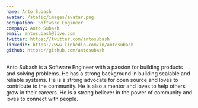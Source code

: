 ```yaml
---
name: Anto Subash
avatar: /static/images/avatar.png
occupation: Software Engineer
company: Anto Subash
email: antosubash@live.com
twitter: https://twitter.com/antosubash
linkedin: https://www.linkedin.com/in/antosubash
github: https://github.com/antosubash
---
```


Anto Subash is a Software Engineer with a passion for building products and solving problems. He has a strong background in building scalable and reliable systems. He is a strong advocate for open source and loves to contribute to the community. He is also a mentor and loves to help others grow in their careers. He is a strong believer in the power of community and loves to connect with people. 